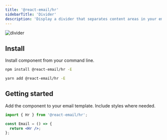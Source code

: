 ```yaml
---
title: '@react-email/hr'
sidebarTitle: 'Divider'
description: 'Display a divider that separates content areas in your email.'
---
```



<img className="rounded-md" src="/docs/images/components/hr.png" alt="divider" />

## Install

Install component from your command line.

<CodeGroup>

```sh npm
npm install @react-email/hr -E
```

```sh yarn
yarn add @react-email/hr -E
```

</CodeGroup>

## Getting started

Add the component to your email template. Include styles where needed.

```jsx
import { Hr } from '@react-email/hr';

const Email = () => {
  return <Hr />;
};
```

<Support />
